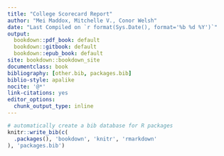 ```yaml
---
title: "College Scorecard Report"
author: "Mei Maddox, Mitchelle V., Conor Welsh"
date: "Last Compiled on `r format(Sys.Date(), format='%b %d %Y')`"
output:
  bookdown::pdf_book: default
  bookdown::gitbook: default
  bookdown::epub_book: default
site: bookdown::bookdown_site
documentclass: book
bibliography: [other.bib, packages.bib]
biblio-style: apalike
nocite: '@*'
link-citations: yes
editor_options: 
  chunk_output_type: inline
---
```


```r
# automatically create a bib database for R packages
knitr::write_bib(c(
  .packages(), 'bookdown', 'knitr', 'rmarkdown'
), 'packages.bib')
```
